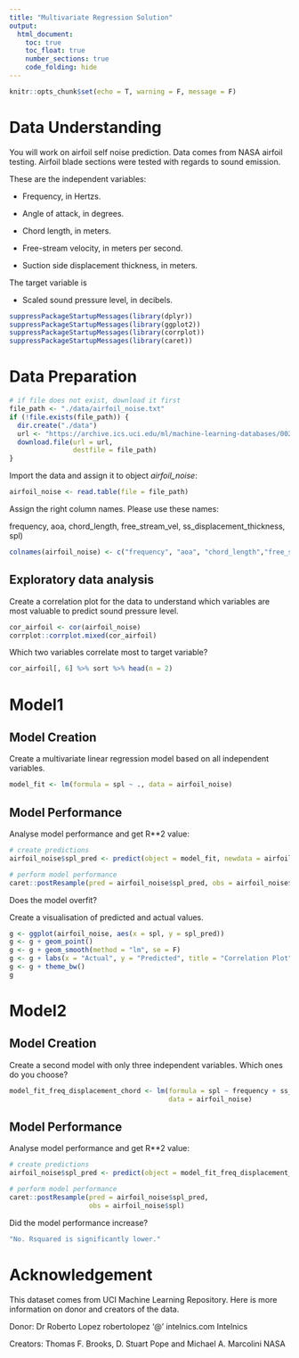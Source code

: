 ```yaml
---
title: "Multivariate Regression Solution"
output: 
  html_document:
    toc: true
    toc_float: true
    number_sections: true
    code_folding: hide
---
```


```r
knitr::opts_chunk$set(echo = T, warning = F, message = F)
```

# Data Understanding

You will work on airfoil self noise prediction. Data comes from NASA airfoil testing. Airfoil blade sections were tested with regards to sound emission.

These are the independent variables:

- Frequency, in Hertzs. 

- Angle of attack, in degrees. 

- Chord length, in meters. 

- Free-stream velocity, in meters per second. 

- Suction side displacement thickness, in meters. 

The target variable is 

- Scaled sound pressure level, in decibels. 

```r
suppressPackageStartupMessages(library(dplyr))
suppressPackageStartupMessages(library(ggplot2))
suppressPackageStartupMessages(library(corrplot))
suppressPackageStartupMessages(library(caret))
```


# Data Preparation

```r
# if file does not exist, download it first
file_path <- "./data/airfoil_noise.txt"
if (!file.exists(file_path)) {
  dir.create("./data")
  url <- "https://archive.ics.uci.edu/ml/machine-learning-databases/00291/airfoil_self_noise.dat"
  download.file(url = url, 
                destfile = file_path)
}
```

Import the data and assign it to object *airfoil_noise*:

```r
airfoil_noise <- read.table(file = file_path)
```


Assign the right column names. Please use these names:

frequency, aoa, chord_length, free_stream_vel, ss_displacement_thickness, spl)

```r
colnames(airfoil_noise) <- c("frequency", "aoa", "chord_length","free_stream_vel", "ss_displacement_thickness", "spl")
```

## Exploratory data analysis

Create a correlation plot for the data to understand which variables are most valuable to predict sound pressure level.

```r
cor_airfoil <- cor(airfoil_noise)
corrplot::corrplot.mixed(cor_airfoil)
```

Which two variables correlate most to target variable?

```r
cor_airfoil[, 6] %>% sort %>% head(n = 2)
```

# Model1

## Model Creation

Create a multivariate linear regression model based on all independent variables.

```r
model_fit <- lm(formula = spl ~ ., data = airfoil_noise)
```

## Model Performance

Analyse model performance and get R**2 value:

```r
# create predictions
airfoil_noise$spl_pred <- predict(object = model_fit, newdata = airfoil_noise)

# perform model performance
caret::postResample(pred = airfoil_noise$spl_pred, obs = airfoil_noise$spl)
```

Does the model overfit?

Create a visualisation of predicted and actual values.

```r
g <- ggplot(airfoil_noise, aes(x = spl, y = spl_pred))
g <- g + geom_point()
g <- g + geom_smooth(method = "lm", se = F)
g <- g + labs(x = "Actual", y = "Predicted", title = "Correlation Plot")
g <- g + theme_bw()
g
```


# Model2

## Model Creation

Create a second model with only three independent variables. Which ones do you choose? 

```r
model_fit_freq_displacement_chord <- lm(formula = spl ~ frequency + ss_displacement_thickness + chord_length, 
                                        data = airfoil_noise)
```

## Model Performance

Analyse model performance and get R**2 value:

```r
# create predictions
airfoil_noise$spl_pred <- predict(object = model_fit_freq_displacement_chord, newdata = airfoil_noise)

# perform model performance
caret::postResample(pred = airfoil_noise$spl_pred, 
                    obs = airfoil_noise$spl)
```

Did the model performance increase?

```r
"No. Rsquared is significantly lower."
```


# Acknowledgement

This dataset comes from UCI Machine Learning Repository. Here is more information on donor and creators of the data.

Donor: 
Dr Roberto Lopez 
robertolopez '@' intelnics.com 
Intelnics 

Creators: 
Thomas F. Brooks, D. Stuart Pope and Michael A. Marcolini 
NASA